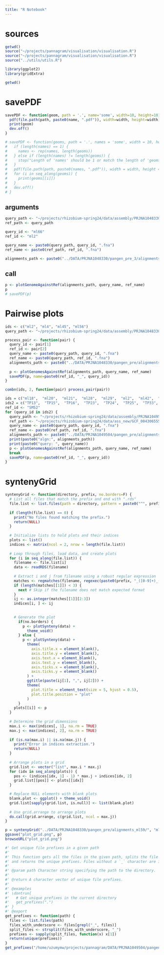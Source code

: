 ```yaml
---
title: "R Notebook"
---
```


# sources

```r
getwd()
source("~/projects/pannagram/visualisation/visualisation.R")
source("~/projects/pannagram/visualisation/visualisation.R")
source("../utils/utils.R")

library(ggplot2)
library(gridExtra)
```

```r
getwd()
```
# savePDF

```r
savePDF <- function(geom, path = '.', name='some', width=10, height=10){
  pdf(file.path(path, paste0(name, ".pdf")), width=width, height=width)
  print(geom)
  dev.off()
}

# savePDF <- function(geoms, path = '.', names = 'some', width = 10, height = 10) {
#   if (length(names) == 1) {
#     names <- rep(names, length(geoms))
#   } else if (length(names) != length(geoms)) {
#     stop("Length of 'names' should be 1 or match the length of 'geoms'")
#   }
#   pdf(file.path(path, paste0(names, ".pdf")), width = width, height = height)
#   for (i in seq_along(geoms)) {
#     print(geoms[[i]])
#   }
#   dev.off()
# }

```


## arguments

```r
query_path <- "~/projects/rhizobium-spring24/data/assembly/PRJNA1048330/repack_correct/"
ref_path <- query_path

query_id <- "ml66"
ref_id <- "ml2"

query_name <- paste0(query_path, query_id, ".fna")
ref_name <- paste0(ref_path, ref_id, ".fna")

alignments_path <- paste0("../DATA/PRJNA1048330/pangen_pre_3/alignments_", ref_id)
```

## call

```r
p <- plotGenomeAgainstRef(alignments_path, query_name, ref_name)
p
# savePDF(p)
```

# Pairwise plots
```r
ids <- c("ml2", "ml4", "ml45", "ml56")
query_path <- "~/projects/rhizobium-spring24/data/assembly/PRJNA1048330/repack/"

process_pair <- function(pair) {
  query_id <- pair[1]
  ref_id <- pair[2]
  query_name <- paste0(query_path, query_id, ".fna")
  ref_name <- paste0(query_path, ref_id, ".fna")
  alignments_path <- paste0("../DATA/PRJNA1048330/pangen_pre/alignments_", ref_id)
  
  p <- plotGenomesAgainstRef(alignments_path, query_name, ref_name)
  savePDF(p, name=paste0(ref_id, "_", query_id))
}

combn(ids, 2, function(pair) process_pair(pair))
```

```r
ids = c("ml18",  "ml20",  "ml21",  "ml28",  "ml29",  "ml2",  "ml42",  "ml45",  "ml46",  "ml47",  "ml49",  "ml4",  "ml56", "ml59",  "ml60",  "ml66")
ids2 = c("TP13",  "TP15",  "TP16",  "TP23",  "TP24",  "TP25",  "TP33",  "TP37",  "TP42",  "TP49",  "TP53",  "TP5",  "TP60",  "TP66",  "TP6")
ref_id <- "SM52"
for (query_id in ids2) {
  query_path <- "~/projects/rhizobium-spring24/data/assembly/PRJNA1049504/repack/"
  ref_path <- "~/projects/rhizobium-spring24/data/ass_new/GCF_004306555.1/repack/"
  query_name <- paste0(query_path, query_id, ".fna")
  ref_name <- paste0(ref_path, ref_id, ".fna")
  alignments_path <- paste0("../DATA/PRJNA1049504/pangen_pre/alignments_", ref_id)
  print(paste0("algn:", alignments_path))
  print(paste0("query: ", query_name))
  p <- plotGenomesAgainstRef(alignments_path, query_name, ref_name)
  break
  savePDF(p, name=paste0(ref_id, "_", query_id))
}
```

# syntenyGrid

```r
syntenyGrid <- function(directory, prefix, no.borders=F) {
  # List all files that match the prefix and end with ".rds"
  file.list <- list.files(path = directory, pattern = paste0("^", prefix, "_[0-9]+_[0-9]+_.*\\.rds$"), full.names = TRUE)
  
  if (length(file.list) == 0) {
    print("No files found matching the prefix.")
    return(NULL)
  }
  
  # Initialize lists to hold plots and their indices
  plots <- list()
  indices <- matrix(ncol = 2, nrow = length(file.list))
  
  # Loop through files, load data, and create plots
  for (i in seq_along(file.list)) {
    filename <- file.list[i]
    data <- readRDS(filename)
    
    # Extract i and j from filename using a robust regular expression
    matches <- regmatches(filename, regexec(paste0(prefix, "_([0-9]+)_([0-9]+)"), filename))
    if (length(matches[[1]]) < 3) {
      next # Skip if the filename does not match expected format
    }
    ij <- as.integer(matches[[1]][2:3])
    indices[i, ] <- ij
    
    
    # Generate the plot
      if(no.borders) {
        p <- plotSynteny(data) +
          theme_void()
      } else {
        p <- plotSynteny(data) +
          theme(
            axis.title.x = element_blank(),
            axis.title.y = element_blank(),
            axis.text.x = element_blank(),
            axis.text.y = element_blank(),
            axis.ticks.x = element_blank(),
            axis.ticks.y = element_blank()
          ) +
          ggtitle(paste(ij[1], ",", ij[2])) + 
          theme(
            plot.title = element_text(size = 5, hjust = 0.5),
            plot.title.position = "plot"
          )
      }
    plots[[i]] <- p
  }
  
  # Determine the grid dimensions
  max.i <- max(indices[, 1], na.rm = TRUE)
  max.j <- max(indices[, 2], na.rm = TRUE)
  
  if (is.na(max.i) || is.na(max.j)) {
    print("Error in indices extraction.")
    return(NULL)
  }
  
  # Arrange plots in a grid
  grid.list <- vector("list", max.i * max.j)
  for (idx in seq_along(plots)) {
    pos <- (indices[idx, 1] - 1) * max.j + indices[idx, 2]
    grid.list[[pos]] <- plots[[idx]]
  }

  # Replace NULL elements with blank plots
  blank.plot <- ggplot() + theme_void()
  grid.list[sapply(grid.list, is.null)] <- list(blank.plot)
  
  # Use grid.arrange to arrange plots
  do.call(grid.arrange, c(grid.list, ncol = max.j))
}

p = syntenyGrid("../DATA/PRJNA1048330/pangen_pre/alignments_ml59/", "ml2")
ggsave("plot_grid.png", p)
browseURL("plot_grid.png")
```

```r
#' Get unique file prefixes in a given path
#'
#' This function gets all the files in the given path, splits the file names by the `_` character,
#' and returns the unique prefixes. Files without a `_` character are ignored.
#'
#' @param path Character string specifying the path to the directory.
#'
#' @return A character vector of unique file prefixes.
#'
#' @examples
#' \dontrun{
#'   # Get unique prefixes in the current directory
#'   get_prefixes(".")
#' }
#' @export
get_prefixes <- function(path) {
  files <- list.files(path)
  files_with_underscore <- files[grepl("_", files)]
  split_files <- strsplit(files_with_underscore, "_")
  prefixes <- sapply(split_files, function(x) x[1])
  return(unique(prefixes))
}
get_prefixes("/home/uzumymw/projects/pannagram/DATA/PRJNA1049504/pangen_pre/blast_gaps_TP_16")

```